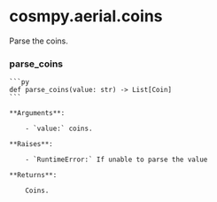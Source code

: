 # cosmpy.aerial.coins

Parse the coins.

### parse_coins

    ```py
    def parse_coins(value: str) -> List[Coin]
    ```

    **Arguments**:

        - `value:` coins.

    **Raises**:

        - `RuntimeError:` If unable to parse the value

    **Returns**:

        Coins.
